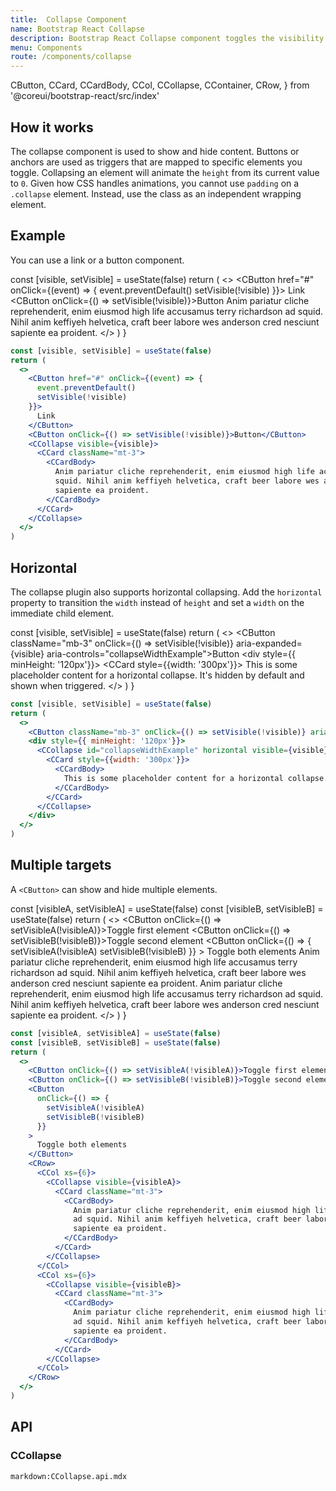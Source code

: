 ```yaml
---
title:  Collapse Component
name: Bootstrap React Collapse
description: Bootstrap React Collapse component toggles the visibility of content across your project with a few classes and some scripts. Useful for a large amount of content.
menu: Components
route: /components/collapse
---
```



  CButton,
  CCard,
  CCardBody,
  CCol,
  CCollapse,
  CContainer,
  CRow,
} from '@coreui/bootstrap-react/src/index'

## How it works

The collapse component is used to show and hide content. Buttons or anchors are used as triggers that are mapped to specific elements you toggle. Collapsing an element will animate the `height` from its current value to `0`. Given how CSS handles animations, you cannot use `padding` on a `.collapse` element. Instead, use the class as an independent wrapping element.

## Example

You can use a link or a button component.

  const [visible, setVisible] = useState(false)
  return (
    <>
      <CButton href="#" onClick={(event) => {
        event.preventDefault()
        setVisible(!visible)
      }}>
        Link
      </CButton>
      <CButton onClick={() => setVisible(!visible)}>Button</CButton>
      <CCollapse visible={visible}>
        <CCard className="mt-3">
          <CCardBody>
            Anim pariatur cliche reprehenderit, enim eiusmod high life accusamus terry richardson ad
            squid. Nihil anim keffiyeh helvetica, craft beer labore wes anderson cred nesciunt
            sapiente ea proident.
          </CCardBody>
        </CCard>
      </CCollapse>
    </>
  )
}

<Example>
  <BasicExample />
</Example>

```jsx
const [visible, setVisible] = useState(false)
return (
  <>
    <CButton href="#" onClick={(event) => {
      event.preventDefault()
      setVisible(!visible)
    }}>
      Link
    </CButton>
    <CButton onClick={() => setVisible(!visible)}>Button</CButton>
    <CCollapse visible={visible}>
      <CCard className="mt-3">
        <CCardBody>
          Anim pariatur cliche reprehenderit, enim eiusmod high life accusamus terry richardson ad
          squid. Nihil anim keffiyeh helvetica, craft beer labore wes anderson cred nesciunt
          sapiente ea proident.
        </CCardBody>
      </CCard>
    </CCollapse>
  </>
)
```

## Horizontal

The collapse plugin also supports horizontal collapsing. Add the `horizontal` property to transition the `width` instead of `height` and set a `width` on the immediate child element.

  const [visible, setVisible] = useState(false)
  return (
    <>
      <CButton className="mb-3" onClick={() => setVisible(!visible)} aria-expanded={visible} aria-controls="collapseWidthExample">Button</CButton>
      <div style={{ minHeight: '120px'}}>
        <CCollapse id="collapseWidthExample" horizontal visible={visible}>
          <CCard style={{width: '300px'}}>
            <CCardBody>
              This is some placeholder content for a horizontal collapse. It's hidden by default and shown when triggered.
            </CCardBody>
          </CCard>
        </CCollapse>
      </div>
    </>
  )
}

<Example>
  <HorizontalExample />
</Example>

```jsx
const [visible, setVisible] = useState(false)
return (
  <>
    <CButton className="mb-3" onClick={() => setVisible(!visible)} aria-expanded={visible} aria-controls="collapseWidthExample">Button</CButton>
    <div style={{ minHeight: '120px'}}>
      <CCollapse id="collapseWidthExample" horizontal visible={visible}>
        <CCard style={{width: '300px'}}>
          <CCardBody>
            This is some placeholder content for a horizontal collapse. It's hidden by default and shown when triggered.
          </CCardBody>
        </CCard>
      </CCollapse>
    </div>
  </>
)
```

## Multiple targets

A `<CButton>` can show and hide multiple elements.

  const [visibleA, setVisibleA] = useState(false)
  const [visibleB, setVisibleB] = useState(false)
  return (
    <>
      <CButton onClick={() => setVisibleA(!visibleA)}>Toggle first element</CButton>
      <CButton onClick={() => setVisibleB(!visibleB)}>Toggle second element</CButton>
      <CButton
        onClick={() => {
          setVisibleA(!visibleA)
          setVisibleB(!visibleB)
        }}
      >
        Toggle both elements
      </CButton>
      <CRow>
        <CCol xs={6}>
          <CCollapse visible={visibleA}>
            <CCard className="mt-3">
              <CCardBody>
                Anim pariatur cliche reprehenderit, enim eiusmod high life accusamus terry
                richardson ad squid. Nihil anim keffiyeh helvetica, craft beer labore wes anderson
                cred nesciunt sapiente ea proident.
              </CCardBody>
            </CCard>
          </CCollapse>
        </CCol>
        <CCol xs={6}>
          <CCollapse visible={visibleB}>
            <CCard className="mt-3">
              <CCardBody>
                Anim pariatur cliche reprehenderit, enim eiusmod high life accusamus terry
                richardson ad squid. Nihil anim keffiyeh helvetica, craft beer labore wes anderson
                cred nesciunt sapiente ea proident.
              </CCardBody>
            </CCard>
          </CCollapse>
        </CCol>
      </CRow>
    </>
  )
}

<Example>
  <MultipleTargetsExample />
</Example>

```jsx
const [visibleA, setVisibleA] = useState(false)
const [visibleB, setVisibleB] = useState(false)
return (
  <>
    <CButton onClick={() => setVisibleA(!visibleA)}>Toggle first element</CButton>
    <CButton onClick={() => setVisibleB(!visibleB)}>Toggle second element</CButton>
    <CButton
      onClick={() => {
        setVisibleA(!visibleA)
        setVisibleB(!visibleB)
      }}
    >
      Toggle both elements
    </CButton>
    <CRow>
      <CCol xs={6}>
        <CCollapse visible={visibleA}>
          <CCard className="mt-3">
            <CCardBody>
              Anim pariatur cliche reprehenderit, enim eiusmod high life accusamus terry richardson
              ad squid. Nihil anim keffiyeh helvetica, craft beer labore wes anderson cred nesciunt
              sapiente ea proident.
            </CCardBody>
          </CCard>
        </CCollapse>
      </CCol>
      <CCol xs={6}>
        <CCollapse visible={visibleB}>
          <CCard className="mt-3">
            <CCardBody>
              Anim pariatur cliche reprehenderit, enim eiusmod high life accusamus terry richardson
              ad squid. Nihil anim keffiyeh helvetica, craft beer labore wes anderson cred nesciunt
              sapiente ea proident.
            </CCardBody>
          </CCard>
        </CCollapse>
      </CCol>
    </CRow>
  </>
)
```

## API

### CCollapse

`markdown:CCollapse.api.mdx`
